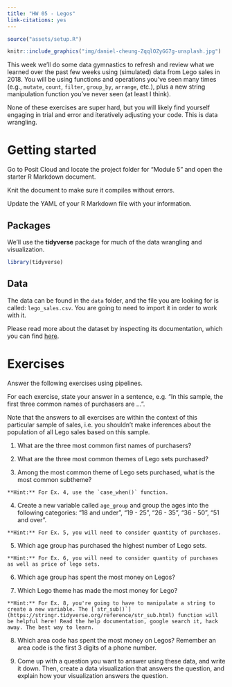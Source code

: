 ```yaml
---
title: "HW 05 - Legos"
link-citations: yes
---
```


```r
source("assets/setup.R")
```

```r
knitr::include_graphics("img/daniel-cheung-ZqqlOZyGG7g-unsplash.jpg")
```

This week we'll do some data gymnastics to refresh and review what we learned over the past few weeks using (simulated) data from Lego sales in 2018. You will be using functions and operations you've seen many times (e.g., `mutate`, `count`, `filter`, `group_by`, `arrange`, etc.), plus a new string manipulation function you've never seen (at least I think). 

None of these exercises are super hard, but you will likely find yourself engaging in trial and error and iteratively adjusting your code. This is data wrangling.  

# Getting started

Go to Posit Cloud and locate the project folder for "Module 5" and open the starter R Markdown document.

Knit the document to make sure it compiles without errors.

Update the YAML of your R Markdown file with your information.

## Packages

We'll use the **tidyverse** package for much of the data wrangling and visualization.

```r
library(tidyverse)
```

## Data

The data can be found in the `data` folder, and the file you are looking for is called:  `lego_sales.csv`. You are going to need to import it in order to work with it. 

Please read more about the dataset by inspecting its documentation, which you can find [here](https://rstudio-education.github.io/dsbox/reference/lego_sales.html).

# Exercises

Answer the following exercises using pipelines.

For each exercise, state your answer in a sentence, e.g. "In this sample, the first three common names of purchasers are ...".

Note that the answers to all exercises are within the context of this particular sample of sales, i.e. you shouldn't make inferences about the population of all Lego sales based on this sample.

1.  What are the three most common first names of purchasers?

2.  What are the three most common themes of Lego sets purchased?

3.  Among the most common theme of Lego sets purchased, what is the most common subtheme?

```marginfigure
**Hint:** For Ex. 4, use the `case_when()` function.
```

4.  Create a new variable called `age_group` and group the ages into the following categories: "18 and under", "19 - 25", "26 - 35", "36 - 50", "51 and over".

```marginfigure
**Hint:** For Ex. 5, you will need to consider quantity of purchases.
```

5.  Which age group has purchased the highest number of Lego sets.

```marginfigure
**Hint:** For Ex. 6, you will need to consider quantity of purchases as well as price of lego sets.
```

6.  Which age group has spent the most money on Legos?

7.  Which Lego theme has made the most money for Lego?

```marginfigure
**Hint:** For Ex. 8, you're going to have to manipulate a string to create a new variable. The [`str_sub()`](https://stringr.tidyverse.org/reference/str_sub.html) function will be helpful here! Read the help documentation, google search it, hack away. The best way to learn. 
```

8.  Which area code has spent the most money on Legos?
    Remember an area code is the first 3 digits of a phone number.

9.  Come up with a question you want to answer using these data, and write it down.
    Then, create a data visualization that answers the question, and explain how your visualization answers the question.

